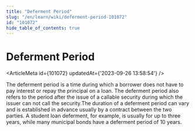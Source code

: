 ```yaml
---
title: "Deferment Period"
slug: "/en/learn/wiki/deferment-period-101072"
id: "101072"
hide_table_of_contents: true
---
```



# Deferment Period

<ArticleMeta id={101072} updatedAt={'2023-09-26 13:58:54'} />
<div className='border-solid border-b border-t-0 my-4 border-[var(--ifm-color-gray-300)]' />

The deferment period is a time during which a borrower does not have to pay interest or repay the principal on a loan. The deferment period also refers to the period after the issue of a callable security during which the issuer can not call the security.The duration of a deferment period can vary and is established in advance usually by a contract between the two parties. A student loan deferment, for example, is usually for up to three years, while many municipal bonds have a deferment period of 10 years.

